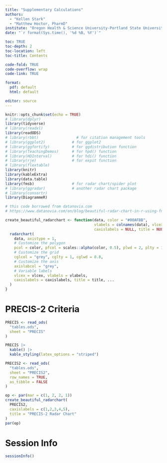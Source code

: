 ```yaml
---
title: "Supplementary Calculations"
authors: 
  - "Kellen Stark"
  - "Matthew Hoctor, PharmD"
institute: "Oregon Health & Science University-Portland State University, School of Public Health"
date: "`r format(Sys.time(), '%d %B, %Y')`"

toc: TRUE
toc-depth: 2
toc-location: left
toc-title: Contents

code-fold: TRUE
code-overflow: wrap
code-link: TRUE

format: 
  pdf: default
  html: default

editor: source
---
```


```r
knitr::opts_chunk$set(echo = TRUE)
# library(dplyr)
library(tidyverse)
# library(readxl)
library(readODS)
# library(rbbt)                 # for citation management tools
# library(ggplot2)            # for ggplot2
# library(ggfortify)          # for ggdistribution function
# library(TeachingDemos)      # for hpd() function
# library(HDInterval)         # for hdi() function
# library(rje)                # for expit function
# library(flextable)
library(knitr)
library(kableExtra)
library(data.table)
library(fmsb)                 # for radar chart/spider plot
# library(ggradar)            # another radar chart package
# library(consortr)
library(DiagrammeR)
```

```r

# this code borrowed from datanovia.com
# https://www.datanovia.com/en/blog/beautiful-radar-chart-in-r-using-fmsb-and-ggplot-packages/#ggplot-radar-chart-using-the-ggradar-r-package

create_beautiful_radarchart <- function(data, color = "#00AFBB", 
                                        vlabels = colnames(data), vlcex = 0.7,
                                        caxislabels = NULL, title = NULL, ...){
  radarchart(
    data, axistype = 1,
    # Customize the polygon
    pcol = color, pfcol = scales::alpha(color, 0.5), plwd = 2, plty = 1,
    # Customize the grid
    cglcol = "grey", cglty = 1, cglwd = 0.8,
    # Customize the axis
    axislabcol = "grey", 
    # Variable labels
    vlcex = vlcex, vlabels = vlabels,
    caxislabels = caxislabels, title = title, ...
  )
}
```

# PRECIS-2 Criteria

```r
PRECIS <- read_ods(
  "tables.ods",
  sheet = "PRECIS"
)
```

```r
PRECIS |>
  kable() |>
  kable_styling(latex_options = "striped")
```

```r
PRECIS2 <- read_ods(
  "tables.ods",
  sheet = "PRECIS2",
  row_names = TRUE,
  as_tibble = FALSE
)
```

```r
op <- par(mar = c(1, 2, 2, 1))
create_beautiful_radarchart(
  PRECIS2, 
  caxislabels = c(1,2,3,4,5),
  title = "PRECIS-2 Radar Chart"
)
par(op)
```

\pagebreak

# Session Info

```r
sessionInfo()
```